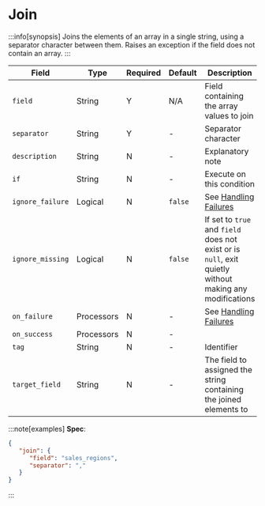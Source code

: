 # Join

:::info[synopsis]
Joins the elements of an array in a single string, using a separator character between them. Raises an exception if the field does not contain an array.
:::

|Field|Type|Required|Default|Description|
|---|---|---|---|---|
|`field`|String|Y|N/A|Field containing the array values to join|
|`separator`|String|Y|-|Separator character|
|`description`|String|N|-|Explanatory note|
|`if`|String|N|-|Execute on this condition|
|`ignore_failure`|Logical|N|`false`|See [Handling Failures](../handling-failures.mdx)|
|`ignore_missing`|Logical|N|`false`|If set to `true` and `field` does not exist or is `null`, exit quietly without making any modifications|
|`on_failure`|Processors|N|-|See [Handling Failures](../handling-failures.mdx)|
|`on_success`|Processors|N|-||
|`tag`|String|N|-|Identifier|
|`target_field`|String|N|-|The field to assigned the string containing the joined elements to|

:::note[examples]
**Spec**:

```json
{
   "join": {
      "field": "sales_regions",
      "separator": ","
   }
}
```
:::
